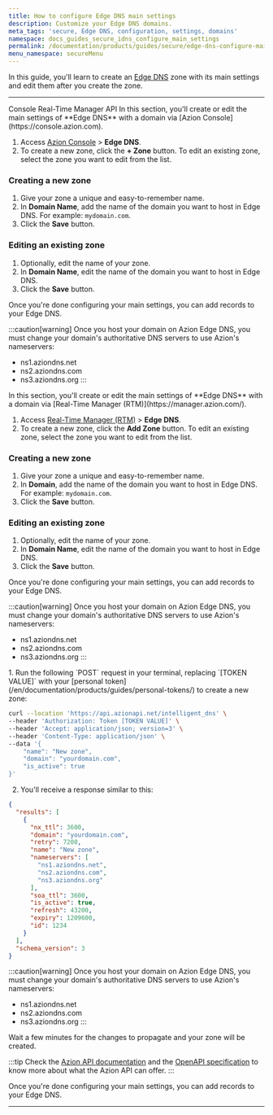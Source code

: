 ```yaml
---
title: How to configure Edge DNS main settings
description: Customize your Edge DNS domains.
meta_tags: 'secure, Edge DNS, configuration, settings, domains'
namespace: docs_guides_secure_idns_configure_main_settings
permalink: /documentation/products/guides/secure/edge-dns-configure-main-settings/
menu_namespace: secureMenu
---
```




In this guide, you'll learn to create an [Edge DNS](/en/documentation/products/secure/edge-dns/) zone with its main settings and edit them after you create the zone.

---

<Tabs client:visible>
    <Fragment slot="tab.console">Console</Fragment>
    <Fragment slot="tab.rtm">Real-Time Manager</Fragment>
    <Fragment slot="tab.api">API</Fragment>

<Fragment slot="panel.console">
In this section, you'll create or edit the main settings of **Edge DNS** with a domain via [Azion Console](https://console.azion.com).

1. Access [Azion Console](/en/documentation/products/guides/how-to-access-azion-console/) > **Edge DNS**.
2. To create a new zone, click the **+ Zone** button. To edit an existing zone, select the zone you want to edit from the list.

### Creating a new zone

1. Give your zone a unique and easy-to-remember name.
2. In **Domain Name**, add the name of the domain you want to host in Edge DNS. For example: `mydomain.com`.
3. Click the **Save** button.

### Editing an existing zone

1. Optionally, edit the name of your zone.
2. In **Domain Name**, edit the name of the domain you want to host in Edge DNS.
3. Click the **Save** button.

Once you're done configuring your main settings, you can add records to your Edge DNS.

:::caution[warning]
Once you host your domain on Azion Edge DNS, you must change your domain's authoritative DNS servers to use Azion's nameservers:

- ns1.aziondns.net
- ns2.aziondns.com
- ns3.aziondns.org
:::

<LinkButton link="/en/documentation/products/guides/secure/add-records/" label="go to add records guide" severity="secondary" />

</Fragment>

<Fragment slot="panel.rtm">
In this section, you'll create or edit the main settings of **Edge DNS** with a domain via [Real-Time Manager (RTM)](https://manager.azion.com/).

1. Access [Real-Time Manager (RTM)](https://manager.azion.com/) > **Edge DNS**.
2. To create a new zone, click the **Add Zone** button. To edit an existing zone, select the zone you want to edit from the list.

### Creating a new zone

1. Give your zone a unique and easy-to-remember name.
2. In **Domain**, add the name of the domain you want to host in Edge DNS. For example: `mydomain.com`.
3. Click the **Save** button.

### Editing an existing zone

1. Optionally, edit the name of your zone.
2. In **Domain Name**, edit the name of the domain you want to host in Edge DNS.
3. Click the **Save** button.

Once you're done configuring your main settings, you can add records to your Edge DNS.

:::caution[warning]
Once you host your domain on Azion Edge DNS, you must change your domain's authoritative DNS servers to use Azion's nameservers:

- ns1.aziondns.net
- ns2.aziondns.com
- ns3.aziondns.org
:::

<LinkButton link="/en/documentation/products/guides/secure/add-records/" label="go to add records guide" severity="secondary" />

</Fragment>

<Fragment slot="panel.api">
1. Run the following `POST` request in your terminal, replacing `[TOKEN VALUE]` with your [personal token](/en/documentation/products/guides/personal-tokens/) to create a new zone:

```bash
curl --location 'https://api.azionapi.net/intelligent_dns' \
--header 'Authorization: Token [TOKEN VALUE]' \
--header 'Accept: application/json; version=3' \
--header 'Content-Type: application/json' \
--data '{
    "name": "New zone",
    "domain": "yourdomain.com",
    "is_active": true
}'
```

2. You'll receive a response similar to this:

```json
{
  "results": [
    {
      "nx_ttl": 3600,
      "domain": "yourdomain.com",
      "retry": 7200,
      "name": "New zone",
      "nameservers": [
        "ns1.aziondns.net",
        "ns2.aziondns.com",
        "ns3.aziondns.org"
      ],
      "soa_ttl": 3600,
      "is_active": true,
      "refresh": 43200,
      "expiry": 1209600,
      "id": 1234
    }
  ],
  "schema_version": 3
}
```

:::caution[warning]
Once you host your domain on Azion Edge DNS, you must change your domain's authoritative DNS servers to use Azion's nameservers:

- ns1.aziondns.net
- ns2.aziondns.com
- ns3.aziondns.org
:::

Wait a few minutes for the changes to propagate and your zone will be created.

:::tip
Check the [Azion API documentation](https://api.azion.com/) and the [OpenAPI specification](https://github.com/aziontech/azionapi-openapi/) to know more about what the Azion API can offer.
:::

Once you're done configuring your main settings, you can add records to your Edge DNS.

<LinkButton link="/en/documentation/products/guides/secure/add-records/" label="go to add records guide" severity="secondary" />
</Fragment>

</Tabs>

---

